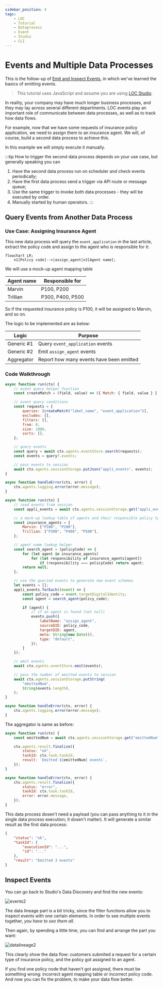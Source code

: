 ```yaml
---
sidebar_position: 4
tags:
    - LOC
    - Tutorial
    - Dataprocess
    - Event
    - Studio
    - CLI
---
```


# Events and Multiple Data Processes

This is the follow-up of [Emit and Inspect Events](/legacy/0.6/tutorials/emit-and-inspect-event), in which we've learned the basics of emitting events.

> This tutorial uses JavaScript and assume you are using [LOC Studio](/legacy/0.6/category/studio-guide).

In reality, your company may have much longer business processes, and they may lay across several different departments. LOC events play an important role of communicate between data processes, as well as to track how data flows.

For example, now that we have some requests of insurance policy application, we need to assign them to an insurance agent. We will, of course, build a second data process to achieve this.

In this example we will simply execute it manually.

:::tip
How to trigger the second data process depends on your use case, but generally speaking you can

1. Have the second data process run on scheduler and check events periodically;
2. Have the first data process send a trigger via API route or message queue;
3. Use the same trigger to invoke both data processes - they will be executed by order.
4. Manually started by human operators.
   :::

## Query Events from Another Data Process

### Use Case: Assigning Insurance Agent

This new data process will query the `event_application` in the last article, extract the policy code and assign to the agent who is responsible for it:

```mermaid
flowchart LR;
    n1[Policy code]-->|assign_agent|n2[Agent name];
```

We will use a mock-up agent mapping table

| Agent name | Responsible for  |
| ---------- | ---------------- |
| Marvin     | P100, P200       |
| Trillian   | P300, P400, P500 |

So if the requested insurance policy is P100, it will be assigned to Marvin, and so on.

The logic to be implemented are as below:

| Logic      | Purpose                                  |
| ---------- | ---------------------------------------- |
| Generic #1 | Query `event_application` events         |
| Generic #2 | Emit `assign_agent` events               |
| Aggregator | Report how many events have been emitted |

### Code Walkthrough

```javascript title="Generic logic #1" showLineNumbers
async function run(ctx) {
    // event query helper function
    const createMatch = (field, value) => ({ Match: { field, value } });

    // event query conditions
    const requests = {
        queries: [createMatch("label_name", "event_application")],
        excludes: [],
        filters: [],
        from: 0,
        size: 1000,
        sorts: [],
    };

    // query events
    const query = await ctx.agents.eventStore.search(requests);
    const events = query?.events;

    // pass events to session
    await ctx.agents.sessionStorage.putJson("appli_events", events);
}

async function handleError(ctx, error) {
    ctx.agents.logging.error(error.message);
}
```

```javascript title="Generic logic #2" showLineNumbers
async function run(ctx) {
    // read events from session
    const appli_events = await ctx.agents.sessionStorage.get("appli_events");

    // a mock-up lookup table of agents and their responsible policy types
    const insurance_agents = {
        Marvin: ["P100", "P200"],
        Trillian: ["P300", "P400", "P500"],
    };

    // agent name lookup helper
    const search_agent = (policyCode) => {
        for (let agent in insurance_agents)
            for (let responsibility of insurance_agents[agent])
                if (responsibility === policyCode) return agent;
        return null;
    };

    // use the queried events to generate new event schemas
    let events = [];
    appli_events.forEach((event) => {
        const policy_code = event.targetDigitalIdentity;
        const agent = search_agent(policy_code);

        if (agent) {
            // if an agent is found (not null)
            events.push({
                labelName: "assign_agent",
                sourceDID: policy_code,
                targetDID: agent,
                meta: String(new Date()),
                type: "default",
            });
        }
    });

    // emit events
    await ctx.agents.eventStore.emit(events);

    // pass the number of emitted events to session
    await ctx.agents.sessionStorage.putString(
        "emittedNum",
        String(events.length),
    );
}

async function handleError(ctx, error) {
    ctx.agents.logging.error(error.message);
}
```

The aggregator is same as before:

```javascript title="Aggregator logic" showLineNumbers
async function run(ctx) {
    const emittedNum = await ctx.agents.sessionStorage.get("emittedNum");

    ctx.agents.result.finalize({
        status: "ok",
        taskId: ctx.task.taskId,
        result: `Emitted ${emittedNum} events`,
    });
}

async function handleError(ctx, error) {
    ctx.agents.result.finalize({
        status: "error",
        taskId: ctx.task.taskId,
        error: error.message,
    });
}
```

This data process dosen't need a payload (you can pass anything to it in the single data process execution; it dosen't matter). It will generate a similar result as the first data process:

```json
{
    "status": "ok",
    "taskId": {
        "executionId": "...",
        "id": "..."
    },
    "result": "Emitted 3 events"
}
```

## Inspect Events

You can go back to Studio's Data Discovery and find the new events:

![events2](./img/events2.png)

The data lineage part is a bit tricky, since the filter functions allow you to inspect events with one certain elements. In order to see multiple events together, _you have to see them all_.

Then again, by spending a little time, you can find and arrange the part you want:

![datalineage2](./img/datalineage2.png)

This clearly show the data flow: customers submited a request for a certain type of insurance policy, and the policy got assigned to an agent.

If you find one policy node that haven't got assigned, there must be something wrong: incorrect agent mapping table or incorrect policy code. And now you can fix the problem, to make your data flow better.
